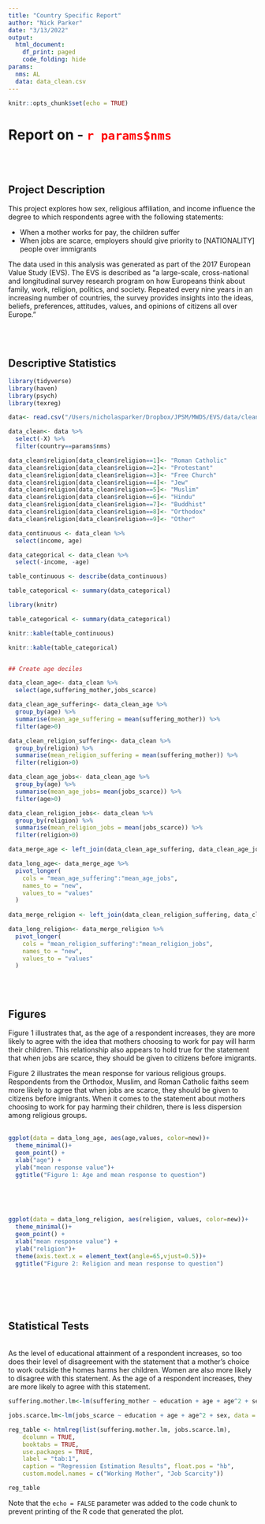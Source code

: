 ```yaml
---
title: "Country Specific Report"
author: "Nick Parker"
date: "3/13/2022"
output:
  html_document:
    df_print: paged
    code_folding: hide
params:
  nms: AL
  data: data_clean.csv
---
```


```r
knitr::opts_chunk$set(echo = TRUE)
```

# Report on - <span style="color:red">`r params$nms`</span>

&nbsp;  
&nbsp;  

## Project Description

This project explores how sex, religious affiliation, and income influence the degree to which respondents agree with the following statements:

- When a mother works for pay, the children suffer
- When jobs are scarce, employers should give priority to [NATIONALITY] people over immigrants

The data used in this analysis was generated as part of the 2017 European Value Study (EVS). The EVS is described as "a large-scale, cross-national and longitudinal survey research program on how Europeans think about family, work, religion, politics, and society. Repeated every nine years in an increasing number of countries, the survey provides insights into the ideas, beliefs, preferences, attitudes, values, and opinions of citizens all over Europe."

&nbsp;  
&nbsp;  

## Descriptive Statistics

```r

library(tidyverse)
library(haven)
library(psych)
library(texreg)

data<- read.csv("/Users/nicholasparker/Dropbox/JPSM/MWDS/EVS/data/clean/data_clean.csv") 

data_clean<- data %>%
  select(-X) %>%
  filter(country==params$nms)


```


```r


data_clean$religion[data_clean$religion==1]<- "Roman Catholic"
data_clean$religion[data_clean$religion==2]<- "Protestant"
data_clean$religion[data_clean$religion==3]<- "Free Church"
data_clean$religion[data_clean$religion==4]<- "Jew"
data_clean$religion[data_clean$religion==5]<- "Muslim"
data_clean$religion[data_clean$religion==6]<- "Hindu"
data_clean$religion[data_clean$religion==7]<- "Buddhist"
data_clean$religion[data_clean$religion==8]<- "Orthodox"
data_clean$religion[data_clean$religion==9]<- "Other"

data_continuous <- data_clean %>%
  select(income, age)

data_categorical <- data_clean %>%
  select(-income, -age)

table_continuous <- describe(data_continuous)

table_categorical <- summary(data_categorical)

library(knitr)

table_categorical <- summary(data_categorical)

knitr::kable(table_continuous)

knitr::kable(table_categorical)


## Create age deciles

data_clean_age<- data_clean %>%
  select(age,suffering_mother,jobs_scarce)

data_clean_age_suffering<- data_clean_age %>%
  group_by(age) %>%
  summarise(mean_age_suffering = mean(suffering_mother)) %>%
  filter(age>0)

data_clean_religion_suffering<- data_clean %>%
  group_by(religion) %>%
  summarise(mean_religion_suffering = mean(suffering_mother)) %>%
  filter(religion>0) 

data_clean_age_jobs<- data_clean_age %>%
  group_by(age) %>%
  summarise(mean_age_jobs= mean(jobs_scarce)) %>%
  filter(age>0)

data_clean_religion_jobs<- data_clean %>%
  group_by(religion) %>%
  summarise(mean_religion_jobs = mean(jobs_scarce)) %>%
  filter(religion>0)   

data_merge_age <- left_join(data_clean_age_suffering, data_clean_age_jobs, by="age")

data_long_age<- data_merge_age %>% 
  pivot_longer(
    cols = "mean_age_suffering":"mean_age_jobs",
    names_to = "new", 
    values_to = "values"
  )
  
data_merge_religion <- left_join(data_clean_religion_suffering, data_clean_religion_jobs, by="religion")

data_long_religion<- data_merge_religion %>% 
  pivot_longer(
    cols = "mean_religion_suffering":"mean_religion_jobs",
    names_to = "new", 
    values_to = "values"
  )
```
&nbsp;  
&nbsp;  

## Figures

Figure 1 illustrates that, as the age of a respondent increases, they are more likely to agree with the idea that mothers choosing to work for pay will harm their children. This relationship also appears to hold true for the statement that when jobs are scarce, they should be given to citizens before imigrants. 

Figure 2 illustrates the mean response for various religious groups. Respondents from the Orthodox, Muslim, and Roman Catholic faiths seem more likely to agree that when jobs are scarce, they should be given to citizens before imigrants. When it comes to the statement about mothers choosing to work for pay harming their children, there is less dispersion among religious groups.
&nbsp;  
&nbsp;  

```r

ggplot(data = data_long_age, aes(age,values, color=new))+
  theme_minimal()+
  geom_point() +
  xlab("age") +
  ylab("mean response value")+
  ggtitle("Figure 1: Age and mean response to question")



```
&nbsp;  
&nbsp;  


```r

ggplot(data = data_long_religion, aes(religion, values, color=new))+
  theme_minimal()+
  geom_point() +
  xlab("mean response value") +
  ylab("religion")+
  theme(axis.text.x = element_text(angle=65,vjust=0.5))+
  ggtitle("Figure 2: Religion and mean response to question")

  
```

&nbsp;  
&nbsp;  

## Statistical Tests
&nbsp;  
As the level of educational attainment of a respondent increases, so too does their level of disagreement with the statement that a mother's choice to work outside the homes harms her children. Women are also more likely to disagree with this statement. As the age of a respondent increases, they are more likely to agree with this statement. 

```r

suffering.mother.lm<-lm(suffering_mother ~ education + age + age^2 + sex, data = data_clean)

jobs.scarce.lm<-lm(jobs_scarce ~ education + age + age^2 + sex, data = data_clean)

reg_table <- htmlreg(list(suffering.mother.lm, jobs.scarce.lm), 
    dcolumn = TRUE, 
    booktabs = TRUE,
    use.packages = TRUE, 
    label = "tab:1", 
    caption = "Regression Estimation Results", float.pos = "hb",
    custom.model.names = c("Working Mother", "Job Scarcity"))

reg_table
```



Note that the `echo = FALSE` parameter was added to the code chunk to prevent printing of the R code that generated the plot.
